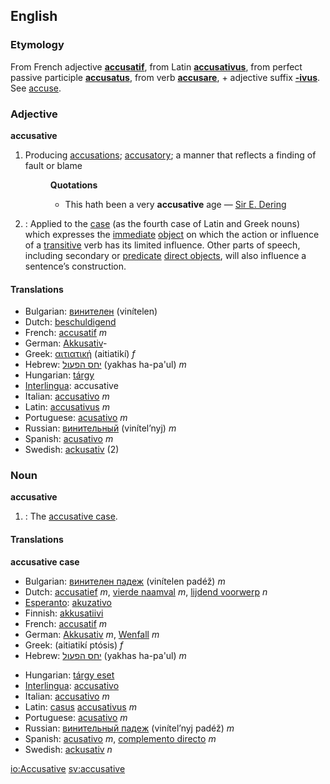 ==English==
===Etymology===
From French adjective '''[[accusatif]]''', from Latin '''[[accusativus]]''', from perfect passive participle '''[[accusatus]]''', from verb '''[[accusare]]''', + adjective suffix '''[[-ivus]]'''. See [[accuse]].

===Adjective===
'''accusative'''

#Producing [[accusation]]s; [[accusatory]]; a manner that reflects a finding of fault or blame
#:'''Quotations'''
#:*This hath been a very '''accusative''' age &mdash; [[w:Sir E. Dering|Sir E. Dering]]
#{{Grammar}}<!-- this is a template...if you wish to change the format, please edit the template itself -->: Applied to the [[case]] (as the fourth case of Latin and Greek nouns) which expresses the [[immediate]] [[direct object|object]] on which the action or influence of a [[transitive]] verb has its limited influence. Other parts of speech, including secondary or [[predicate]] [[direct object]]s, will also influence a sentence’s construction.

====Translations====
*Bulgarian: [[винителен]] (vinítelen)
*Dutch: [[beschuldigend]]
*French: [[accusatif]] ''m''
*German: [[Akkusativ]]-
*Greek: [[αιτιατική]] (aitiatikí) ''f''
*Hebrew: [[יחס הפעול]] (yakhas ha-pa'ul) ''m''
*Hungarian: [[tárgy]]
*[[Interlingua]]: accusative
*Italian: [[accusativo]] ''m''
*Latin: [[accusativus]] ''m''
*Portuguese: [[acusativo]] ''m''
*Russian: [[винительный]] (vinítel’nyj) ''m''
*Spanish: [[acusativo]] ''m''
*Swedish: [[ackusativ]] (2)

===Noun===
'''accusative'''

#{{Grammar}}: The [[accusative case]].

====Translations====
'''accusative case'''
{{top}}
*Bulgarian: [[винителен падеж]] (vinítelen padéž) ''m''
*Dutch: [[accusatief]] ''m'', [[vierde naamval]] ''m'', [[lijdend voorwerp]] ''n''
*[[Esperanto]]: [[akuzativo]]
*Finnish: [[akkusatiivi]]
*French: [[accusatif]] ''m''
*German: [[Akkusativ]] ''m'', [[Wenfall]] ''m''
*Greek: {{IPAchar|[[αἰτιατική πτῶσις]]}} (aitiatikí ptósis) ''f''
*Hebrew: [[יחס הפעול]] (yakhas ha-pa'ul) ''m''
{{mid}}
*Hungarian: [[tárgy eset]]
*[[Interlingua]]: [[accusativo]]
*Italian: [[accusativo]] ''m''
*Latin: [[casus]] [[accusativus]] ''m''
*Portuguese: [[acusativo]] ''m''
*Russian: [[винительный пaдeж]] (vinítel’nyj padéž) ''m''
*Spanish: [[acusativo]] ''m'', [[complemento directo]] ''m''
*Swedish: [[ackusativ]] ''n''
{{bottom}}

[[io:Accusative]]
[[sv:accusative]]